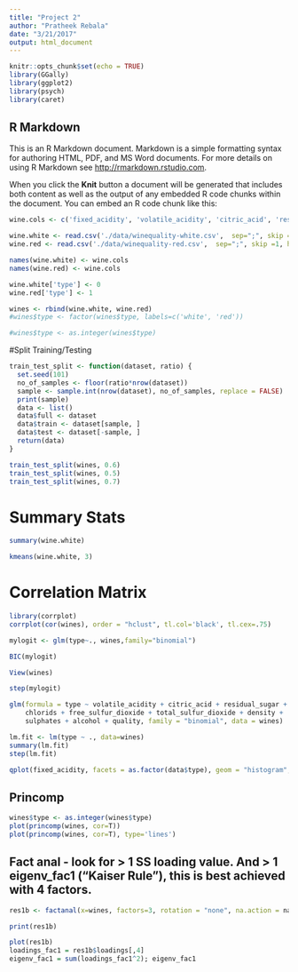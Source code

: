 ```yaml
---
title: "Project 2"
author: "Pratheek Rebala"
date: "3/21/2017"
output: html_document
---
```


```r
knitr::opts_chunk$set(echo = TRUE)
library(GGally)
library(ggplot2)
library(psych)
library(caret)
```

## R Markdown

This is an R Markdown document. Markdown is a simple formatting syntax for authoring HTML, PDF, and MS Word documents. For more details on using R Markdown see <http://rmarkdown.rstudio.com>.

When you click the **Knit** button a document will be generated that includes both content as well as the output of any embedded R code chunks within the document. You can embed an R code chunk like this:

```r
wine.cols <- c('fixed_acidity', 'volatile_acidity', 'citric_acid', 'residual_sugar', 'chlorids', 'free_sulfur_dioxide', 'total_sulfur_dioxide', 'density', 'pH', 'sulphates', 'alcohol', 'quality')

wine.white <- read.csv('./data/winequality-white.csv',  sep=";", skip = 1, header=F)
wine.red <- read.csv('./data/winequality-red.csv',  sep=";", skip =1, header=F)

names(wine.white) <- wine.cols
names(wine.red) <- wine.cols

wine.white['type'] <- 0
wine.red['type'] <- 1

wines <- rbind(wine.white, wine.red)
#wines$type <- factor(wines$type, labels=c('white', 'red'))

#wines$type <- as.integer(wines$type)
```
#Split Training/Testing

```r
train_test_split <- function(dataset, ratio) {
  set.seed(101) 
  no_of_samples <- floor(ratio*nrow(dataset))
  sample <- sample.int(nrow(dataset), no_of_samples, replace = FALSE)
  print(sample)
  data <- list()
  data$full <- dataset
  data$train <- dataset[sample, ]
  data$test <- dataset[-sample, ]
  return(data)
}

train_test_split(wines, 0.6)
train_test_split(wines, 0.5)
train_test_split(wines, 0.7)

```

# Summary Stats

```r
summary(wine.white)

kmeans(wine.white, 3)
```

# Correlation Matrix

```r
library(corrplot)
corrplot(cor(wines), order = "hclust", tl.col='black', tl.cex=.75)
```

```r
mylogit <- glm(type~., wines,family="binomial")

BIC(mylogit)

View(wines)

step(mylogit)
```

```r
glm(formula = type ~ volatile_acidity + citric_acid + residual_sugar + 
    chlorids + free_sulfur_dioxide + total_sulfur_dioxide + density + 
    sulphates + alcohol + quality, family = "binomial", data = wines)
```

```r
lm.fit <- lm(type ~ ., data=wines)
summary(lm.fit)
step(lm.fit)
```

```r
qplot(fixed_acidity, facets = as.factor(data$type), geom = "histogram", data = wines)
```

## Princomp

```r
wines$type <- as.integer(wines$type)
plot(princomp(wines, cor=T))
plot(princomp(wines, cor=T), type='lines')
```

## Fact anal - look for > 1 SS loading value. And  > 1 eigenv_fac1 ("Kaiser Rule"), this is best achieved with 4 factors.
```r
res1b <- factanal(x=wines, factors=3, rotation = "none", na.action = na.omit)

print(res1b)

plot(res1b)
loadings_fac1 = res1b$loadings[,4]
eigenv_fac1 = sum(loadings_fac1^2); eigenv_fac1
```